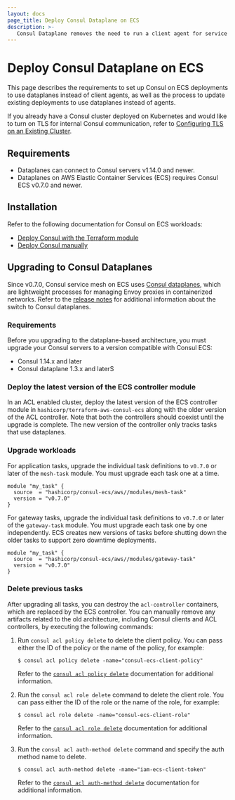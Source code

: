 ```yaml
---
layout: docs
page_title: Deploy Consul Dataplane on ECS
description: >-
   Consul Dataplane removes the need to run a client agent for service discovery and service mesh by leveraging orchestrator functions. 
---
```


# Deploy Consul Dataplane on ECS

This page describes the requirements to set up Consul on ECS deployments to use dataplanes instead of client agents, as well as the process to update existing deployments to use dataplanes instead of agents.

If you already have a Consul cluster deployed on Kubernetes and
would like to turn on TLS for internal Consul communication,
refer to [Configuring TLS on an Existing Cluster](/consul/docs/secure/encryption/tls/enable/existing/k8s).

## Requirements

- Dataplanes can connect to Consul servers v1.14.0 and newer.
- Dataplanes on AWS Elastic Container Services (ECS) requires Consul ECS v0.7.0 and newer.

## Installation

Refer to the following documentation for Consul on ECS workloads:

- [Deploy Consul with the Terraform module](/consul/docs/register/service/ecs/)
- [Deploy Consul manually](/consul/ecs/install-manual)

## Upgrading to Consul Dataplanes

Since v0.7.0, Consul service mesh on ECS uses [Consul dataplanes](/consul/docs/architecture/control-plane/dataplane), which are lightweight processes for managing Envoy proxies in containerized networks. Refer to the [release notes](/consul/docs/release-notes/consul-ecs/v0_7_x) for additional information about the switch to Consul dataplanes.

### Requirements

Before you upgrading to the dataplane-based architecture, you must upgrade your Consul servers to a version compatible with Consul ECS:

- Consul 1.14.x and later
- Consul dataplane 1.3.x and laterS

### Deploy the latest version of the ECS controller module

In an ACL enabled cluster, deploy the latest version of the ECS controller module in `hashicorp/terraform-aws-consul-ecs` along with the older version of the ACL controller. Note that both the controllers should coexist until the upgrade is complete. The new version of the controller only tracks tasks that use dataplanes.

### Upgrade workloads

For application tasks, upgrade the individual task definitions to `v0.7.0` or later of the `mesh-task` module. You must upgrade each task one at a time.

```hcl
module "my_task" {
  source  = "hashicorp/consul-ecs/aws//modules/mesh-task"
  version = "v0.7.0"
}
```

For gateway tasks, upgrade the individual task definitions to `v0.7.0` or later of the `gateway-task` module. You must upgrade each task one by one independently. ECS creates new versions of tasks before shutting down the older tasks to support zero downtime deployments.

```hcl
module "my_task" {
  source  = "hashicorp/consul-ecs/aws//modules/gateway-task"
  version = "v0.7.0"
}
```

### Delete previous tasks

After upgrading all tasks, you can destroy the `acl-controller` containers, which are replaced by the ECS controller. You can manually remove any artifacts related to the old architecture, including Consul clients and ACL controllers, by executing the following commands:

1. Run `consul acl policy delete` to delete the client policy. You can pass either the ID of the policy or the name of the policy, for example:

   ```shell-session
   $ consul acl policy delete -name="consul-ecs-client-policy"
   ```

   Refer to the [`consul acl policy delete`](/consul/commands/acl/policy/delete) documentation for additional information.

1. Run the `consul acl role delete` command to delete the client role. You can pass either the ID of the role or the name of the role, for example:

   ```shell-session
   $ consul acl role delete -name="consul-ecs-client-role"
   ```

   Refer to the [`consul acl role delete`](/consul/commands/acl/role/delete) documentation for additional information.

1. Run the `consul acl auth-method delete` command and specify the auth method name to delete. 

   ```shell-session
   $ consul acl auth-method delete -name="iam-ecs-client-token"
   ```

   Refer to the [`consul acl auth-method delete`](/consul/commands/acl/auth-method/delete) documentation for additional information.